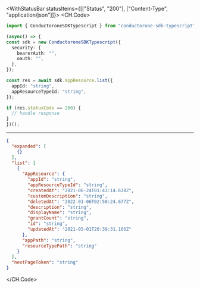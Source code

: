 

<WithStatusBar statusItems={[["Status", "200"], ["Content-Type", "application/json"]]}>
  <CH.Code>
  ```typescript List.ts
  import { ConductoroneSDKTypescript } from "conductorone-sdk-typescript";

(async() => {
  const sdk = new ConductoroneSDKTypescript({
    security: {
      bearerAuth: "",
      oauth: "",
    },
  });

  const res = await sdk.appResource.list({
    appId: "string",
    appResourceTypeId: "string",
  });

  if (res.statusCode == 200) {
    // handle response
  }
})();
  ```
  ---

  ```json Example Response
  {
    "expanded": [
      {}
    ],
    "list": [
      {
        "AppResource": {
          "appId": "string",
          "appResourceTypeId": "string",
          "createdAt": "2021-06-24T01:43:14.638Z",
          "customDescription": "string",
          "deletedAt": "2022-01-06T02:50:24.677Z",
          "description": "string",
          "displayName": "string",
          "grantCount": "string",
          "id": "string",
          "updatedAt": "2021-05-01T20:39:31.166Z"
        },
        "appPath": "string",
        "resourceTypePath": "string"
      }
    ],
    "nextPageToken": "string"
  }
  ```
  </CH.Code>
</WithStatusBar>
